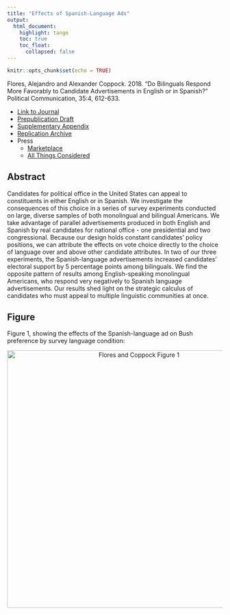 ```yaml
---
title: "Effects of Spanish-Language Ads"
output: 
  html_document:
    highlight: tango
    toc: true
    toc_float:
      collapsed: false
---
```


```r
knitr::opts_chunk$set(echo = TRUE)
```

Flores, Alejandro and Alexander Coppock. 2018. "Do Bilinguals Respond More Favorably to Candidate Advertisements in English or in Spanish?" Political Communication, 35:4, 612-633.

- [Link to Journal](http://www.tandfonline.com/doi/full/10.1080/10584609.2018.1426663)
- [Prepublication Draft](papers/FC_spanish_preprint.pdf)
- [Supplementary Appendix](papers/FC_spanish_appendix.pdf)
- [Replication Archive](https://doi.org/10.7910/DVN/XGQ2ZA)
- Press
    - [Marketplace](https://www.marketplace.org/2018/10/31/world/political-ads-en-espanol-more-simple-translations)
    - [All Things Considered](https://www.npr.org/2018/11/06/664794774/the-role-multilingual-campaigns-have-played-in-the-2018-midterms)

## Abstract

Candidates for political office in the United States can appeal to constituents in either English or in Spanish. We investigate the consequences of this choice in a series of survey experiments conducted on large, diverse samples of both monolingual and bilingual Americans. We take advantage of parallel advertisements produced in both English and Spanish by real candidates for national office - one presidential and two congressional. Because our design holds constant candidates' policy positions, we can attribute the effects on vote choice directly to the choice of language over and above other candidate attributes. In two of our three experiments, the Spanish-language advertisements increased candidates' electoral support by 5 percentage points among bilinguals. We find the opposite pattern of results among English-speaking monolingual Americans, who respond very negatively to Spanish language advertisements. Our results shed light on the strategic calculus of candidates who must appeal to multiple linguistic communities at once.

## Figure

Figure 1, showing the effects of the Spanish-language ad on Bush preference by survey language condition:

<center><img src="Images/FC_spanish_fig.png" alt="Flores and Coppock Figure 1" width="600"></center>

